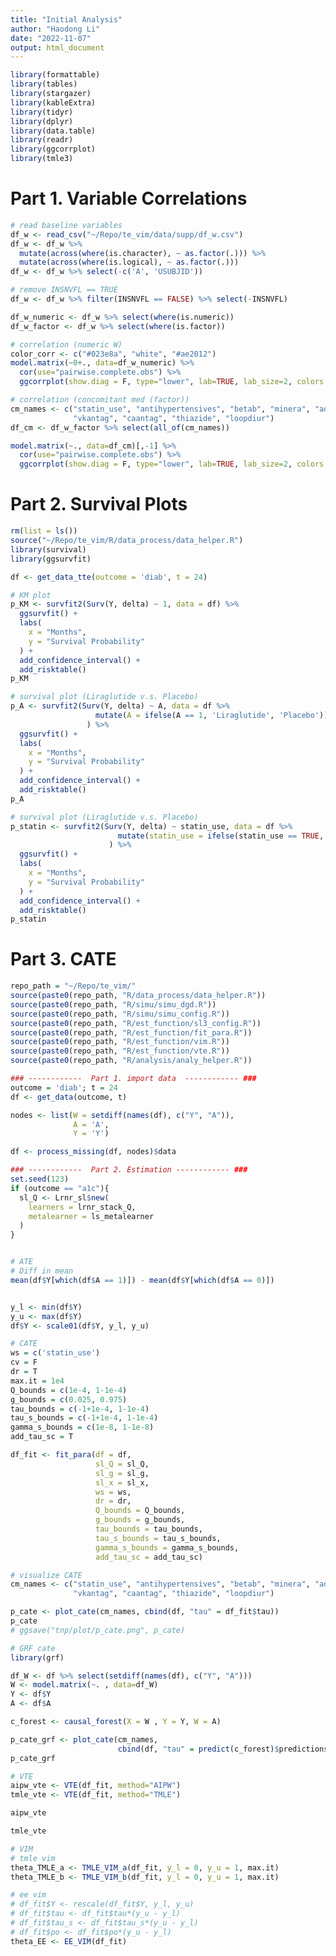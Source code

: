 ```yaml
---
title: "Initial Analysis"
author: "Haodong Li"
date: "2022-11-07"
output: html_document
---
```


```r
library(formattable)
library(tables)
library(stargazer)
library(kableExtra)
library(tidyr)
library(dplyr)
library(data.table)
library(readr)
library(ggcorrplot)
library(tmle3)
```

# Part 1. Variable Correlations
```r
# read baseline variables
df_w <- read_csv("~/Repo/te_vim/data/supp/df_w.csv")
df_w <- df_w %>% 
  mutate(across(where(is.character), ~ as.factor(.))) %>% 
  mutate(across(where(is.logical), ~ as.factor(.))) 
df_w <- df_w %>% select(-c('A', 'USUBJID'))

# remove INSNVFL == TRUE
df_w <- df_w %>% filter(INSNVFL == FALSE) %>% select(-INSNVFL)

df_w_numeric <- df_w %>% select(where(is.numeric))
df_w_factor <- df_w %>% select(where(is.factor))
```

```r
# correlation (numeric W)
color_corr <- c("#023e8a", "white", "#ae2012")
model.matrix(~0+., data=df_w_numeric) %>% 
  cor(use="pairwise.complete.obs") %>% 
  ggcorrplot(show.diag = F, type="lower", lab=TRUE, lab_size=2, colors = color_corr)
```

```r
# correlation (concomitant med (factor))
cm_names <- c("statin_use", "antihypertensives", "betab", "minera", "adp",
              "vkantag", "caantag", "thiazide", "loopdiur")
df_cm <- df_w_factor %>% select(all_of(cm_names))

model.matrix(~., data=df_cm)[,-1] %>% 
  cor(use="pairwise.complete.obs") %>% 
  ggcorrplot(show.diag = F, type="lower", lab=TRUE, lab_size=2, colors = color_corr)
```


# Part 2. Survival Plots
```r
rm(list = ls())
source("~/Repo/te_vim/R/data_process/data_helper.R")
library(survival)
library(ggsurvfit)

df <- get_data_tte(outcome = 'diab', t = 24)
```

```r
# KM plot
p_KM <- survfit2(Surv(Y, delta) ~ 1, data = df) %>% 
  ggsurvfit() +
  labs(
    x = "Months",
    y = "Survival Probability"
  ) + 
  add_confidence_interval() + 
  add_risktable()
p_KM
```

```r
# survival plot (Liraglutide v.s. Placebo)
p_A <- survfit2(Surv(Y, delta) ~ A, data = df %>% 
                   mutate(A = ifelse(A == 1, 'Liraglutide', 'Placebo'))
                 ) %>% 
  ggsurvfit() +
  labs(
    x = "Months",
    y = "Survival Probability"
  ) + 
  add_confidence_interval() +
  add_risktable()
p_A
```

```r
# survival plot (Liraglutide v.s. Placebo)
p_statin <- survfit2(Surv(Y, delta) ~ statin_use, data = df %>% 
                        mutate(statin_use = ifelse(statin_use == TRUE, 'Statin', 'Non-statin'))
                      ) %>% 
  ggsurvfit() +
  labs(
    x = "Months",
    y = "Survival Probability"
  ) + 
  add_confidence_interval() +
  add_risktable()
p_statin
```

# Part 3. CATE
```r
repo_path = "~/Repo/te_vim/"
source(paste0(repo_path, "R/data_process/data_helper.R"))
source(paste0(repo_path, "R/simu/simu_dgd.R")) 
source(paste0(repo_path, "R/simu/simu_config.R"))
source(paste0(repo_path, "R/est_function/sl3_config.R"))
source(paste0(repo_path, "R/est_function/fit_para.R"))
source(paste0(repo_path, "R/est_function/vim.R"))
source(paste0(repo_path, "R/est_function/vte.R"))
source(paste0(repo_path, "R/analysis/analy_helper.R"))
```

```r
### ------------  Part 1. import data  ------------ ###
outcome = 'diab'; t = 24
df <- get_data(outcome, t)

nodes <- list(W = setdiff(names(df), c("Y", "A")),
              A = 'A',
              Y = 'Y')

df <- process_missing(df, nodes)$data
```

```r

### ------------  Part 2. Estimation ------------ ###
set.seed(123)
if (outcome == "a1c"){
  sl_Q <- Lrnr_sl$new(
    learners = lrnr_stack_Q,
    metalearner = ls_metalearner
  )
}


# ATE
# Diff in mean
mean(df$Y[which(df$A == 1)]) - mean(df$Y[which(df$A == 0)])


y_l <- min(df$Y)
y_u <- max(df$Y)
df$Y <- scale01(df$Y, y_l, y_u)

# CATE
ws = c('statin_use')
cv = F
dr = T
max.it = 1e4
Q_bounds = c(1e-4, 1-1e-4)
g_bounds = c(0.025, 0.975)
tau_bounds = c(-1+1e-4, 1-1e-4)
tau_s_bounds = c(-1+1e-4, 1-1e-4)
gamma_s_bounds = c(1e-8, 1-1e-8)
add_tau_sc = T

df_fit <- fit_para(df = df,
                   sl_Q = sl_Q, 
                   sl_g = sl_g,
                   sl_x = sl_x,
                   ws = ws,
                   dr = dr,
                   Q_bounds = Q_bounds,
                   g_bounds = g_bounds,
                   tau_bounds = tau_bounds,
                   tau_s_bounds = tau_s_bounds,
                   gamma_s_bounds = gamma_s_bounds,
                   add_tau_sc = add_tau_sc)
```

```r
# visualize CATE
cm_names <- c("statin_use", "antihypertensives", "betab", "minera", "adp",
              "vkantag", "caantag", "thiazide", "loopdiur")

p_cate <- plot_cate(cm_names, cbind(df, "tau" = df_fit$tau))
p_cate
# ggsave("tnp/plot/p_cate.png", p_cate)
```

```r
# GRF cate
library(grf)

df_W <- df %>% select(setdiff(names(df), c("Y", "A")))
W <- model.matrix(~. , data=df_W)
Y <- df$Y
A <- df$A

c_forest <- causal_forest(X = W , Y = Y, W = A)

p_cate_grf <- plot_cate(cm_names, 
                        cbind(df, "tau" = predict(c_forest)$predictions))
p_cate_grf
```

```r
# VTE
aipw_vte <- VTE(df_fit, method="AIPW")
tmle_vte <- VTE(df_fit, method="TMLE")
```

```r
aipw_vte
```

```r
tmle_vte
```

```r
# VIM
# tmle vim
theta_TMLE_a <- TMLE_VIM_a(df_fit, y_l = 0, y_u = 1, max.it)
theta_TMLE_b <- TMLE_VIM_b(df_fit, y_l = 0, y_u = 1, max.it)

# ee vim
# df_fit$Y <- rescale(df_fit$Y, y_l, y_u)
# df_fit$tau <- df_fit$tau*(y_u - y_l)
# df_fit$tau_s <- df_fit$tau_s*(y_u - y_l)
# df_fit$po <- df_fit$po*(y_u - y_l)
theta_EE <- EE_VIM(df_fit)
```




